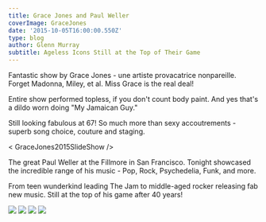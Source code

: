 ---
title: Grace Jones and Paul Weller
coverImage: GraceJones
date: '2015-10-05T16:00:00.550Z'
type: blog
author: Glenn Murray
subtitle: Ageless Icons Still at the Top of Their Game
---


Fantastic show by Grace Jones - une artiste provacatrice nonpareille. Forget Madonna, Miley, et al.
Miss Grace is the real deal!

Entire show performed topless, if you don't count body paint. And yes that's a dildo worn doing "My Jamaican Guy."

Still looking fabulous at 67! So much more than sexy accoutrements - superb song choice, couture and staging.

< GraceJones2015SlideShow />


The great Paul Weller at the Fillmore in San Francisco. Tonight showcased the incredible range of his music - Pop, Rock, Psychedelia,  Funk, and more.

From teen wunderkind leading The Jam to middle-aged rocker releasing fab new music. Still at the top of his game after 40 years!

<Image src="Weller2015-1"  />
<Image src="Weller2015-2"  />
<Image src="Weller2015-3"  />
<Image src="WellerFillmore2015"  />